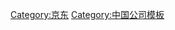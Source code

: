 {{Navbox
|state = autocollapse
|name = 京东商城
|title = [[京东集团]]
|image =
|above = 
|abovestyle = 
|listclass = hlist

|group1 = 人物
|list1 =  {{Navbox|subgroup
  | groupstyle = text-align: left;background-color: #eee;
  |group1 =在职
  |list1 = 
*[[劉強東]]
*[[刘炽平]]
*[[黄明]]
*[[谢东萤]]
*[[章泽天]]
*[[许定波]]


  |group2 = 离职
  |list2 = 
*[[徐昕泉]]
*[[张志伟 (企业家)|张志伟]]
}}
|group2 = 自身品牌
|list2 =
*[[京东商城]]
*[[京东金融]]
*[[京東健康]]
*[[京东云]]
*[[JIMI机器人]]
*[[京东房产]]
*[[京东农牧]]
*[[京东之家]]
*[[京东专卖店]]
*[[京东便利店]]
*[[京东到家]]
*[[京东物流]]
*[[京东自提柜]]
*[[京东无人机]]
*[[京东讀書]]
*[[京东电子竞技俱乐部]]
*[[五星电器]]
*[[拍拍]]

|group3 = 投资
|list3 = 
*[[达达集团]]
*[[招东银行]]
*[[安联财险中国]]
*[[易车]]
*[[易鑫资本]]
*[[永辉超市]]
*[[步步高商业连锁]]
*[[金蝶国际]]
*[[天天果园]]
*[[途牛]]
*[[Farfetch]]
*[[7Fresh]]
*[[唯品会]]
*[[Tiki.vn]]
*[[都市丽人]]
*[[中国物流资产]]
*[[雷鸟科技]]
*[[哆啦宝]]
*[[迪信通]]
*[[彩生活服务集团]]
*[[汽车街]]

|group4 = 其他
|list4 = 
*[[京东亚洲一号无人仓库]]
*[[叮咚 (智能音箱)]]

|belowstyle = 
|below = 
}}<noinclude>
{{collapsible option}}
[[Category:京东]]
[[Category:中国公司模板]]
</noinclude>